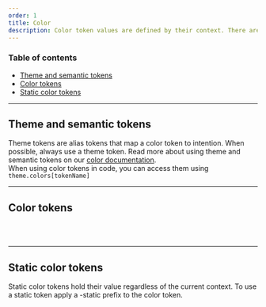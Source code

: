 ```yaml
---
order: 1
title: Color
description: Color token values are defined by their context. There are two contexts "light" and "dark" context. Toggle the sun/moon in the top right of the site to see each context.
---
```


### Table of contents

- [Theme and semantic tokens](/foundations/color#Theme_and_Semantic_tokens)
- [Color tokens](/foundations/color#Color%20tokens)
- [Static color tokens](/foundations/color#Static%20color%20tokens)

---

## Theme and semantic tokens

Theme tokens are alias tokens that map a color token to intention.
When possible, always use a theme token. Read more about using theme and
semantic tokens on our [color documentation](/foundations/principles#Themes).<BR />
When using color tokens in code, you can access them using
`theme.colors[tokenName]`

<ColorSamples group="theme" />

---

## Color tokens

<BR />

<ColorSamples group="light" />

<BR />

---

## Static color tokens

Static color tokens hold their value regardless of the current context. To use a static token apply a -static prefix to the color token.

<ColorSamples group="static" />

<BR />

<BR size="xl" />
